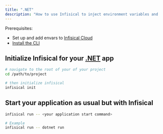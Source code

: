 ---
title: ".NET"
description: "How to use Infisical to inject environment variables and secrets into a .NET app."
---

Prerequisites:

- Set up and add envars to [Infisical Cloud](https://app.infisical.com)
- [Install the CLI](/cli/overview)

## Initialize Infisical for your [.NET](https://dotnet.microsoft.com) app

```bash
# navigate to the root of your of your project 
cd /path/to/project

# then initialize infisical
infisical init
```

## Start your application as usual but with Infisical

```bash
infisical run -- <your application start command>

# Example
infisical run -- dotnet run
```
